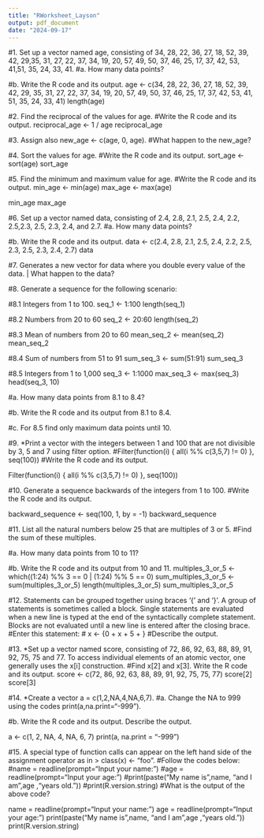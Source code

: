 ```yaml
---
title: "RWorksheet_Layson"
output: pdf_document
date: "2024-09-17"
---
```


#1. Set up a vector named age, consisting of 34, 28, 22, 36, 27, 18, 52, 39, 42, 29,35, 31, 27, 22, 37, 34, 19, 20, 57, 49, 50, 37, 46, 25, 17, 37, 42, 53, 41,51, 35, 24, 33, 41.
#a. How many data points?
    
#b. Write the R code and its output.
age <- c(34, 28, 22, 36, 27, 18, 52, 39, 42, 29, 35, 31, 27, 22, 37, 34, 19, 20, 57, 49, 50, 37, 46, 25, 17, 37, 42, 53, 41, 51, 35, 24, 33, 41)
length(age)

#2. Find the reciprocal of the values for age.
#Write the R code and its output.
reciprocal_age <- 1 / age
reciprocal_age


#3. Assign also new_age <- c(age, 0, age).
#What happen to the new_age?

  
  #4. Sort the values for age.
#Write the R code and its output.
sort_age <- sort(age)
sort_age

#5. Find the minimum and maximum value for age.
#Write the R code and its output.
min_age <- min(age)
max_age <- max(age)

min_age
max_age

#6. Set up a vector named data, consisting of 2.4, 2.8, 2.1, 2.5, 2.4, 2.2, 2.5,2.3, 2.5, 2.3, 2.4, and 2.7.
#a. How many data points?

  
#b. Write the R code and its output.
data <- c(2.4, 2.8, 2.1, 2.5, 2.4, 2.2, 2.5, 2.3, 2.5, 2.3, 2.4, 2.7)
data

#7. Generates a new vector for data where you double every value of the data. | What happen to the data?
  
#8. Generate a sequence for the following scenario:
  
#8.1 Integers from 1 to 100.
seq_1 <- 1:100
length(seq_1)

#8.2 Numbers from 20 to 60
seq_2 <- 20:60
length(seq_2)

#8.3 Mean of numbers from 20 to 60
mean_seq_2 <- mean(seq_2)
mean_seq_2

#8.4 Sum of numbers from 51 to 91
sum_seq_3 <- sum(51:91)
sum_seq_3

#8.5 Integers from 1 to 1,000
seq_3 <- 1:1000
max_seq_3 <- max(seq_3)
head(seq_3, 10)

#a. How many data points from 8.1 to 8.4? 


#b. Write the R code and its output from 8.1 to 8.4.

#c. For 8.5 find only maximum data points until 10.


#9. *Print a vector with the integers between 1 and 100 that are not divisible by 3, 5 and 7 using filter option.
#Filter(function(i) { all(i %% c(3,5,7) != 0) }, seq(100))
#Write the R code and its output.

Filter(function(i) { all(i %% c(3,5,7) != 0) }, seq(100))

#10. Generate a sequence backwards of the integers from 1 to 100.
#Write the R code and its output.

backward_sequence <- seq(100, 1, by = -1)
backward_sequence 

#11. List all the natural numbers below 25 that are multiples of 3 or 5.
#Find the sum of these multiples.

#a. How many data points from 10 to 11?

  
#b. Write the R code and its output from 10 and 11.
multiples_3_or_5 <- which((1:24) %% 3 == 0 | (1:24) %% 5 == 0)
sum_multiples_3_or_5 <- sum(multiples_3_or_5)
length(multiples_3_or_5)
sum_multiples_3_or_5

#12. Statements can be grouped together using braces ‘{’ and ‘}’. A group of statements is sometimes called a block. Single statements are evaluated when a new line is typed at the end of the syntactically complete statement. Blocks are not evaluated until a new line is entered after the closing brace.
#Enter this statement:
 # x <- {0 + x + 5 + }
#Describe the output.


#13. *Set up a vector named score, consisting of 72, 86, 92, 63, 88, 89, 91, 92, 75, 75 and 77. To access individual elements of an atomic vector, one generally uses the x[i] construction.
#Find x[2] and x[3]. Write the R code and its output.
score <- c(72, 86, 92, 63, 88, 89, 91, 92, 75, 75, 77)
score[2]
score[3]

#14. *Create a vector a = c(1,2,NA,4,NA,6,7).
#a. Change the NA to 999 using the codes print(a,na.print="-999").

#b. Write the R code and its output. Describe the output.

a <- c(1, 2, NA, 4, NA, 6, 7)
print(a, na.print = "-999")

#15. A special type of function calls can appear on the left hand side of the assignment operator as in > class(x) <- "foo".
#Follow the codes below:
#name = readline(prompt="Input your name: ")
#age = readline(prompt="Input your age: ")
#print(paste("My name is",name, "and I am",age ,"years old."))
#print(R.version.string)
#What is the output of the above code?

name = readline(prompt="Input your name: ")
age = readline(prompt="Input your age: ")
print(paste("My name is",name, "and I am",age ,"years old."))
print(R.version.string)